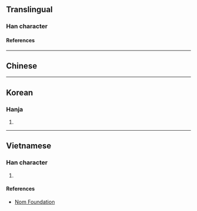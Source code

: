 {{character info/new}}
{{also|匯}}
==Translingual==

===Han character===
{{Han char|rn=85|rad=水|as=10|sn=13|four=|canj=ESOG|ids=⿰氵龨}}

====References====
{{Han ref|kx=0643.241|dkj=18062|dj=1050.200|hdz=31697.010|uh=6ED9}}

----

==Chinese==
{{zh-see|匯|v}}

----

==Korean==

===Hanja===
{{ko-hanja|hangeul=회|eumhun=|rv=hoe|mr=hoe|y=hoy}}

# {{defn|lang=ko|sort=水10}}

----

==Vietnamese==

===Han character===
{{vi-readings|rs=水10|hanviet=[[hối]], [[vị]]}}

# {{defn|lang=vi|sort=水10}}

====References====
* [http://nomfoundation.org/common/nom_details.php?codepoint=6ed9 Nom Foundation]